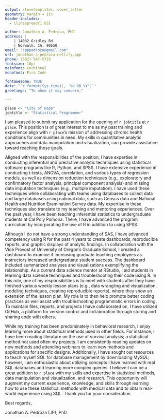 ```yaml
---
output: stevetemplates::cover_letter
geometry: margin = 1in
header-includes:
  - \linespread{1.05}

author: Jonathan A. Pedroza, PhD
address: |
    | 14032 Gridley Rd
    | Norwalk, CA, 90650
email: "cpppedroza@gmail.com"
url: jonathan-a-pedroza.netlify.app
phone: (562) 547-5729
fontsize: 10pt
mainfont: cochineal
monofont: Fira Code

fontawesome: TRUE
date: "`r format(Sys.time(), '%d %B %Y')`"
greetings: "To whom it may concern,"

---
```


```r
place <- "City of Hope"
jobtitle <- "Statistical Programmer"
```

I am pleased to submit my application for the opening of `r jobtitle` at `r place`. This position is of great interest to me as my past training and experience align with `r place`'s mission of addressing chronic health conditions for communities in need. My skills in quantitative analytic approaches and data manipulation and visualization, can provide assistance toward reaching those goals.

Aligned with the responsibilities of the position, I have expertise in conducting inferential and predictive analytic techniques using statistical software programs like R, Python, and SPSS. I have extensive experience in conducting t-tests, ANOVA, correlation, and various types of regression models, as well as dimension reduction techniques (e.g., exploratory and confirmatory factor analysis, principal component analysis) and missing data imputation techniques (e.g., multiple imputation). I have used these techniques while collaborating with teams using databases to collect data and large databases using national data, such as Census data and National Health and Nutrition Examination Survey data. My expertise in these techniques also translate to my teaching and mentoring experiences. Over the past year, I have been teaching inferential statistics to undergraduate students at Cal Poly Pomona. There, I have advanced the program curriculum by incorporating the use of R in addition to using SPSS.  

Although I do not have a strong understanding of SAS, I have advanced competency using R for the past 4 years to create dashboards, reproducible reports, and graphic displays of analytic findings. In collaboration with the Vice Provost of University of Oregon's Graduate School, I created a dashboard to examine if increasing graduate teaching employees as instructors increased undergraduate student success. The dashboard included summarized analyses and visualizations exemplifying the relationship. As a current data science mentor at RStudio, I aid students in learning data science techniques and troubleshooting their code using R. In this role, one of my responsibilities is to meet with students after they have finished various weekly lesson plans (e.g., data wrangling and visualization, modeling techniques, creating reproducible reports), where they show an extension of the lesson plan. My role is to then help promote better coding practices as well assist with troubleshooting programmatic errors in coding. To maintain files, reports, and projects I have collaborated on, I have utilized GitHub, a platform for version control and collaboration through storing and sharing code with others. 

While my training has been predominately in behavioral research, I enjoy learning more about statistical methods used in other fields. For instance, I have been reading literature on the use of survival analysis; a statistical method not used often my projects. I am consistently reading updates on new methods and attending webinars to learn new methods and applications for specific designs. Additionally, I have sought out resources to teach myself SQL for database management by downloading MySQL; however, I am enthusiastic about utilizing concepts I have learned with real SQL databases and learning more complex queries. I believe I can be a great addition to `r place` with my skills and expertise in statistical methods, data manipulation and visualization, and research. This opportunity will augment my current experience, knowledge, and skills through learning how to use these statistical methods with medical data and to obtain real-world experience using SQL. Thank you for your consideration.

Best regards,

Jonathan A. Pedroza (JP), PhD
